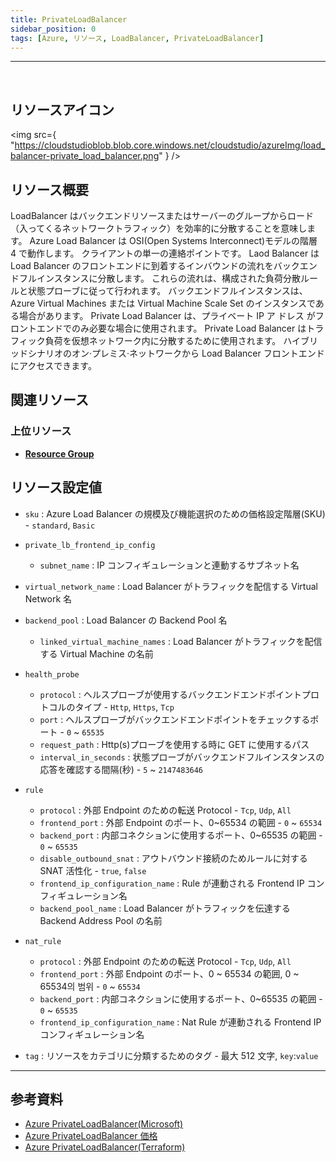 ```yaml
---
title: PrivateLoadBalancer
sidebar_position: 0
tags: [Azure, リソース, LoadBalancer, PrivateLoadBalancer]
---
```


<hr />
<br />

## リソースアイコン

<img
    src={
        "https://cloudstudioblob.blob.core.windows.net/cloudstudio/azureImg/load_balancer-private_load_balancer.png"
    }
/>

## リソース概要

LoadBalancer はバックエンドリソースまたはサーバーのグループからロード（入ってくるネットワークトラフィック）を効率的に分散することを意味します。
Azure Load Balancer は OSI(Open Systems Interconnect)モデルの階層 4 で動作します。 クライアントの単一の連絡ポイントです。
Laod Balancer は Load Balancer のフロントエンドに到着するインバウンドの流れをバックエンドフルインスタンスに分散します。
これらの流れは、構成された負荷分散ルールと状態プローブに従って行われます。
バックエンドフルインスタンスは、Azure Virtual Machines または Virtual Machine Scale Set のインスタンスである場合があります。
Private Load Balancer は、プライベート IP ア ドレス がフロントエンドでのみ必要な場合に使用されます。 Private Load Balancer はトラフィック負荷を仮想ネットワーク内に分散するために使用されます。
ハイブリッドシナリオのオン·プレミス·ネットワークから Load Balancer フロントエンドにアクセスできます。

## 関連リソース

### 上位リソース

-   [**Resource Group**](https://docs.cstudio.app/ja/docs/resource/azure/Base/ResourceGroup)

## リソース設定値

-   `sku` : Azure Load Balancer の規模及び機能選択のための価格設定階層(SKU) - `standard`, `Basic`

-   `private_lb_frontend_ip_config`

    -   `subnet_name` : IP コンフィギュレーションと連動するサブネット名

-   `virtual_network_name` : Load Balancer がトラフィックを配信する Virtual Network 名

-   `backend_pool` : Load Balancer の Backend Pool 名

    -   `linked_virtual_machine_names` : Load Balancer がトラフィックを配信する Virtual Machine の名前

-   `health_probe`

    -   `protocol` : ヘルスプローブが使用するバックエンドエンドポイントプロトコルのタイプ - `Http`, `Https`, `Tcp`
    -   `port` : ヘルスプローブがバックエンドエンドポイントをチェックするポート - `0` ~ `65535`
    -   `request_path` : Http(s)プローブを使用する時に GET に使用するパス
    -   `interval_in_seconds` : 状態プローブがバックエンドフルインスタンスの応答を確認する間隔(秒) - `5` ~ `2147483646`

-   `rule`

    -   `protocol` : 外部 Endpoint のための転送 Protocol - `Tcp`, `Udp`, `All`
    -   `frontend_port` : 外部 Endpoint のポート、0~65534 の範囲 - `0` ~ `65534`
    -   `backend_port` : 内部コネクションに使用するポート、0~65535 の範囲 - `0` ~ `65535`
    -   `disable_outbound_snat` : アウトバウンド接続のためルールに対する SNAT 活性化 - `true`, `false`
    -   `frontend_ip_configuration_name` : Rule が連動される Frontend IP コンフィギュレーション名
    -   `backend_pool_name` : Load Balancer がトラフィックを伝達する Backend Address Pool の名前

-   `nat_rule`

    -   `protocol` : 外部 Endpoint のための転送 Protocol - `Tcp`, `Udp`, `All`
    -   `frontend_port` : 外部 Endpoint のポート、0 ~ 65534 の範囲, 0 ~ 65534의 범위 - `0` ~ `65534`
    -   `backend_port` : 内部コネクションに使用するポート、0~65535 の範囲 - `0` ~ `65535`
    -   `frontend_ip_configuration_name` : Nat Rule が連動される Frontend IP コンフィギュレーション名

-   `tag` : リソースをカテゴリに分類するためのタグ - 最大 512 文字, `key`:`value`

---

## 参考資料

-   [Azure PrivateLoadBalancer(Microsoft)](https://learn.microsoft.com/ko-kr/azure/load-balancer/load-balancer-overview)
-   [Azure PrivateLoadBalancer 価格](https://azure.microsoft.com/en-us/pricing/details/load-balancer/)
-   [Azure PrivateLoadBalancer(Terraform)](https://registry.terraform.io/providers/hashicorp/azurerm/latest/docs/resources/lb)
